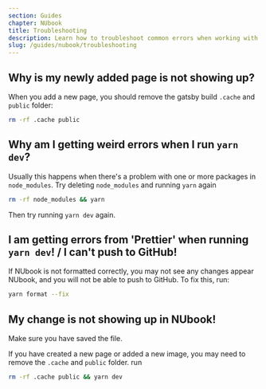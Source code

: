 ```yaml
---
section: Guides
chapter: NUbook
title: Troubleshooting
description: Learn how to troubleshoot common errors when working with NUbook.
slug: /guides/nubook/troubleshooting
---
```


## Why is my newly added page is not showing up?

When you add a new page, you should remove the gatsby build `.cache` and `public` folder:

```sh
rm -rf .cache public
```

## Why am I getting weird errors when I run `yarn dev`?

Usually this happens when there's a problem with one or more packages in `node_modules`. Try deleting `node_modules` and running `yarn` again

```sh
rm -rf node_modules && yarn
```

Then try running `yarn dev` again.

## I am getting errors from 'Prettier' when running `yarn dev`! / I can't push to GitHub!

If NUbook is not formatted correctly, you may not see any changes appear NUbook, and you will not be able to push to GitHub. To fix this, run:

```bash
yarn format --fix
```

## My change is not showing up in NUbook!

Make sure you have saved the file.

If you have created a new page or added a new image, you may need to remove the `.cache` and `public` folder. run

```bash
rm -rf .cache public && yarn dev
```
